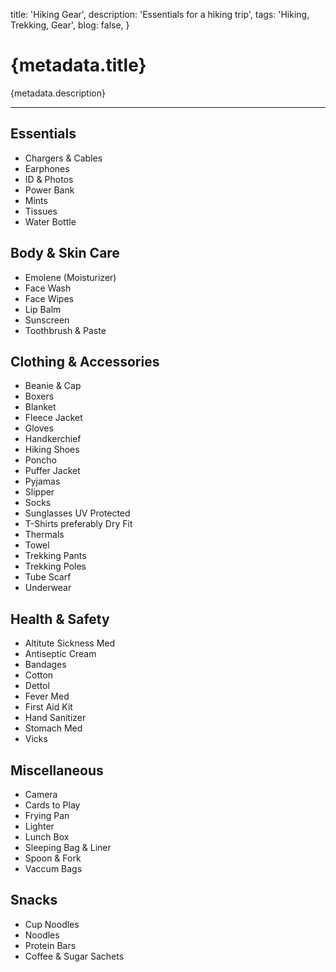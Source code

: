 
  title: 'Hiking Gear',
  description: 'Essentials for a hiking trip',
  tags: 'Hiking, Trekking, Gear',
  blog: false,
}

# {metadata.title}

{metadata.description}

---

## Essentials

- Chargers & Cables
- Earphones
- ID & Photos
- Power Bank
- Mints
- Tissues
- Water Bottle

## Body & Skin Care

- Emolene (Moisturizer)
- Face Wash
- Face Wipes
- Lip Balm
- Sunscreen
- Toothbrush & Paste

## Clothing & Accessories

- Beanie & Cap
- Boxers
- Blanket
- Fleece Jacket
- Gloves
- Handkerchief
- Hiking Shoes
- Poncho
- Puffer Jacket
- Pyjamas
- Slipper
- Socks
- Sunglasses UV Protected
- T-Shirts preferably Dry Fit
- Thermals
- Towel
- Trekking Pants
- Trekking Poles
- Tube Scarf
- Underwear

## Health & Safety

- Altitute Sickness Med
- Antiseptic Cream
- Bandages
- Cotton
- Dettol
- Fever Med
- First Aid Kit
- Hand Sanitizer
- Stomach Med
- Vicks

## Miscellaneous

- Camera
- Cards to Play
- Frying Pan
- Lighter
- Lunch Box
- Sleeping Bag & Liner
- Spoon & Fork
- Vaccum Bags

## Snacks

- Cup Noodles
- Noodles
- Protein Bars
- Coffee & Sugar Sachets
